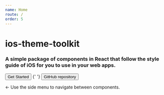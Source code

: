 ```yaml
---
name: Home
route: /
order: 5
---
```



# ios-theme-toolkit

### A simple package of components in React that follow the style guide of iOS for you to use in your web apps.

<Button href="/get-started" fill size="big" >Get Started</Button>
{'  '}
<Button href="https://github.com/httpiago/ios-theme-toolkit" size="big">GitHub repository</Button>

<- Use the side menu to navigate between components.